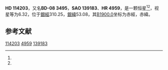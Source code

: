 {{Starbox begin
| name = HD 114203
}}
{{Starbox observe
| epoch = [[J2000.0|J2000.0]]
| constell = {{星座名待查}}<ref name=SIMBAD>{{cite web
 | url=http://simbad.u-strasbg.fr/simbad/sim-id?Ident=HR+4959
 | title =Pulsating variable Star
 | publisher=Centre de Données astronomiques de Strasbourg
 | work=SIMBAD
 | accessdate=2012-07-13}}</ref><ref name=DATA>{{cite web
 | url=http://vizier.u-strasbg.fr/viz-bin/VizieR-5?-out.add=.&-source=5050&-corr=PK=HR&-out.max=9999&HR=4959
 | title=VizieR Detailed Page
 | accessdate=2012-07-13
 | archive-date=2016-03-04
 | archive-url=https://web.archive.org/web/20160304221648/http://vizier.u-strasbg.fr/viz-bin/VizieR-5?-out.add=.&-source=5050&-corr=PK=HR&-out.max=9999&HR=4959
 | dead-url=no
 }}</ref>
| 星官 = 
| ra = {{RA|13|9|14.4}}<ref name=SIMBAD /><ref name=DATA />
| dec = {{DEC|-9|32|18}}<ref name=SIMBAD /><ref name=DATA />
| appmag_v = 6.32<ref name=SIMBAD /><ref name=DATA />
}}
{{Starbox character
| class = K0<ref name=SIMBAD /><ref name=DATA />
| b-v = 1.02<ref name=SIMBAD /><ref name=DATA />
| u-b = 0.79<ref name=SIMBAD /><ref name=DATA />
| r-i = <ref name=SIMBAD /><ref name=DATA />
| variable = 
}}
{{Starbox astrometry
| radial_v = 0.79
| prop_mo_ra = 0
| parallax = 
| p_error = 
}}
{{Starbox catalog
| names =BD-08 3495，[[SAO星表|SAO]] 139183，[[HD星表|HD]] 114203，[[HR星表|HR]] 4959}}
{{Starbox reference |Simbad=HR+4959}}
{{Starbox end}}

'''HD 114203'''，又名'''BD-08 3495'''，'''SAO 139183'''、'''HR 4959'''，是一颗恒星<ref name=SIMBAD /><ref name=DATA />，视星等为6.32，位于[[銀道座標系|銀經]]310.25，[[銀道座標系|銀緯]]53.08，其[[B1900.0|B1900.0]]坐标为赤經{{RA|13|4|0.9}}，赤緯{{DEC|-9|53.08|16}}。

== 参考文献 ==
{{reflist}}

{{star-stub}}

[[Category:HD和HDE天體|114203]]
[[Category:HR天體|4959]]
[[Category:SAO天體|139183]]